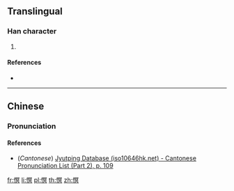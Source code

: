 ==Translingual==

===Han character===
{{Han char|rn=61|rad=心|as=10|sn=13|four=97080|canj=PBAC|ids=⿰忄冥}}

# {{defn|Han|sort=心10}}

====References====
* {{Han ref|kx=0398.261|dkj=11065|hdz=42339.100|uh=614F|ud=24911|bh=DD6F|bd=56687}}

----

==Chinese==
{{zh-forms}}

===Pronunciation===
{{zh-pron
|m=mǐng
|c=ming5
|mc=y
|oc=y
|ma=
|cat=
}}

====References====
* (''Cantonese'') [http://www.iso10646hk.net/jp/document/download.jsp Jyutping Database (iso10646hk.net) - Cantonese Pronunciation List (Part 2), p. 109]

[[fr:慏]]
[[li:慏]]
[[pl:慏]]
[[th:慏]]
[[zh:慏]]